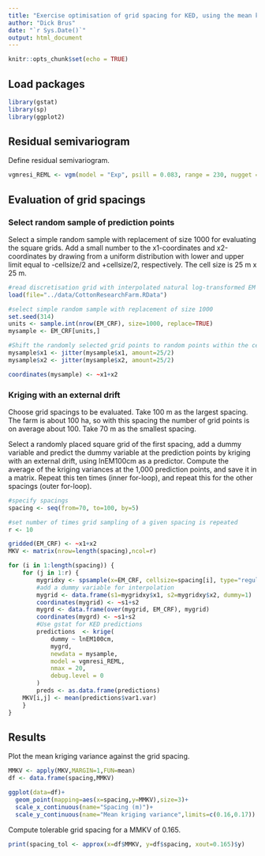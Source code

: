 ```yaml
---
title: "Exercise optimisation of grid spacing for KED, using the mean kriging variance as a criterion"
author: "Dick Brus"
date: "`r Sys.Date()`"
output: html_document
---
```


```r
knitr::opts_chunk$set(echo = TRUE)
```

## Load packages

```r
library(gstat)
library(sp)
library(ggplot2)
```


## Residual semivariogram

Define residual semivariogram.

```r
vgmresi_REML <- vgm(model = "Exp", psill = 0.083, range = 230, nugget = 0.126)
```


## Evaluation of grid spacings

### Select random sample of prediction points

Select a simple random sample with replacement of size 1000 for evaluating the square grids. Add a small number to the x1-coordinates and x2-coordinates by drawing from a uniform distribution with lower and upper limit equal to -cellsize/2 and +cellsize/2, respectively. The cell size is 25 m x 25 m.

```r
#read discretisation grid with interpolated natural log-transformed EM values
load(file="../data/CottonResearchFarm.RData")

#select simple random sample with replacement of size 1000 
set.seed(314)
units <- sample.int(nrow(EM_CRF), size=1000, replace=TRUE)
mysample <- EM_CRF[units,]

#Shift the randomly selected grid points to random points within the cells
mysample$x1 <- jitter(mysample$x1, amount=25/2)
mysample$x2 <- jitter(mysample$x2, amount=25/2)

coordinates(mysample) <- ~x1+x2
```

### Kriging with an external drift

Choose grid spacings to be evaluated. Take 100 m as the largest spacing. The farm is about 100 ha, so with this spacing the number of grid points is on average about 100. Take 70 m as the smallest spacing.

Select a randomly placed square grid of the first spacing, add a dummy variable and predict the dummy variable at the prediction points by kriging with an external drift, using lnEM100cm as a predictor. Compute the average of the kriging variances at the 1,000 prediction points, and save it in a matrix. Repeat this ten times (inner for-loop), and repeat this for the other spacings (outer for-loop).

```r
#specify spacings
spacing <- seq(from=70, to=100, by=5)

#set number of times grid sampling of a given spacing is repeated
r <- 10

gridded(EM_CRF) <- ~x1+x2
MKV <- matrix(nrow=length(spacing),ncol=r)

for (i in 1:length(spacing)) {
    for (j in 1:r) {
        mygridxy <- spsample(x=EM_CRF, cellsize=spacing[i], type="regular")
        #add a dummy variable for interpolation
        mygrid <- data.frame(s1=mygridxy$x1, s2=mygridxy$x2, dummy=1)
        coordinates(mygrid) <- ~s1+s2
        mygrd <- data.frame(over(mygrid, EM_CRF), mygrid)
        coordinates(mygrd) <- ~s1+s2
        #Use gstat for KED predictions
        predictions  <- krige(
            dummy ~ lnEM100cm,
            mygrd,
            newdata = mysample,
            model = vgmresi_REML,
            nmax = 20,
            debug.level = 0
        )
        preds <- as.data.frame(predictions)
    MKV[i,j] <- mean(predictions$var1.var)
    }
}
```

## Results

Plot the mean kriging variance against the grid spacing.

```r
MMKV <- apply(MKV,MARGIN=1,FUN=mean)
df <- data.frame(spacing,MMKV)

ggplot(data=df)+
  geom_point(mapping=aes(x=spacing,y=MMKV),size=3)+
  scale_x_continuous(name="Spacing (m)")+
  scale_y_continuous(name="Mean kriging variance",limits=c(0.16,0.17))
```
Compute tolerable grid spacing for a MMKV of 0.165.

```r
print(spacing_tol <- approx(x=df$MMKV, y=df$spacing, xout=0.165)$y)
```

